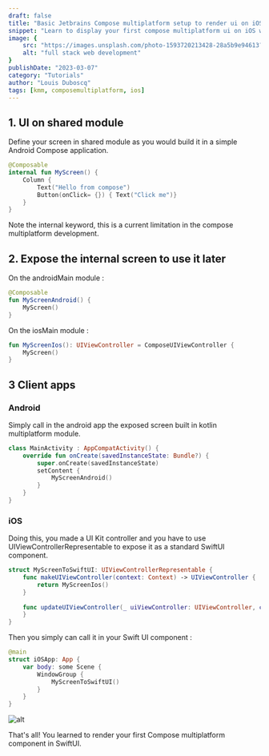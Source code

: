 ```yaml
---
draft: false
title: "Basic Jetbrains Compose multiplatform setup to render ui on iOS with SwiftUI"
snippet: "Learn to display your first compose multiplatform ui on iOS with SwiftUI"
image: {
    src: "https://images.unsplash.com/photo-1593720213428-28a5b9e94613?&fit=crop&w=430&h=240",
    alt: "full stack web development"
}
publishDate: "2023-03-07"
category: "Tutorials"
author: "Louis Duboscq"
tags: [kmm, composemultiplatform, ios]
--- 
```


## 1. UI on shared module

Define your screen in shared module as you would build it in a simple Android Compose application.

```kotlin
@Composable
internal fun MyScreen() {
    Column {
        Text("Hello from compose")
        Button(onClick= {}) { Text("Click me")}
    }
}
```

Note the internal keyword, this is a current limitation in the compose multiplatform development. 

## 2. Expose the internal screen to use it later

On the androidMain module : 

```kotlin
@Composable
fun MyScreenAndroid() {
    MyScreen()
}
```

On the iosMain module : 

```kotlin
fun MyScreenIos(): UIViewController = ComposeUIViewController {
    MyScreen()
}
```

## 3 Client apps

### Android

Simply call in the android app the exposed screen built in kotlin multiplatform module.

```kotlin
class MainActivity : AppCompatActivity() {
    override fun onCreate(savedInstanceState: Bundle?) {
        super.onCreate(savedInstanceState)
        setContent {
            MyScreenAndroid()
        }
    }
}
```

### iOS

Doing this, you made a UI Kit controller and you have to use UIViewControllerRepresentable to expose it as a standard SwiftUI component.

```swift
struct MyScreenToSwiftUI: UIViewControllerRepresentable {
    func makeUIViewController(context: Context) -> UIViewController {
        return MyScreenIos()
    }
    
    func updateUIViewController(_ uiViewController: UIViewController, context: Context) {
    }
}
````

Then you simply can call it in your Swift UI component :

````swift
@main
struct iOSApp: App { 
    var body: some Scene {
        WindowGroup {
            MyScreenToSwiftUI()
        }
    }
}
````

![alt](/images/basic-compose-mpp-both.png)

That's all! You learned to render your first Compose multiplatform component in SwiftUI.